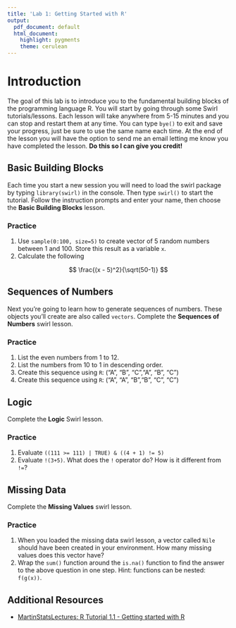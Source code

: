 ```yaml
---
title: 'Lab 1: Getting Started with R'
output:
  pdf_document: default
  html_document:
    highlight: pygments
    theme: cerulean
---
```


# Introduction 
The goal of this lab is to introduce you to the fundamental building blocks of the programming language R. You will start by going through some Swirl tutorials/lessons. Each lesson will take anywhere from 5-15 minutes and you can stop and restart them at any time. You can type `bye()` to exit and save your progress, just be sure to use the same name each time. At the end of the lesson you will have the option to send me an email letting me know you have completed the lesson. **Do this so I can give you credit!**


## Basic Building Blocks

Each time you start a new session you will need to load the swirl package by typing `library(swirl)` in the console. Then type `swirl()` to start the tutorial. Follow the instruction prompts and enter your name, then choose the **Basic Building Blocks** lesson. 

### Practice

1. Use `sample(0:100, size=5)` to create vector of 5 random numbers between 1 and 100. Store this result as a variable `x`. 
2. Calculate the following 

$$
\frac{(x - 5)^2}{\sqrt(50-1)}
$$


## Sequences of Numbers

Next you're going to learn how to generate sequences of numbers. These objects you'll create are also called `vectors`. Complete the **Sequences of Numbers** swirl lesson. 

### Practice

1. List the even numbers from 1 to 12.
2. List the numbers from 10 to 1 in descending order. 
3. Create this sequence using `R`: ("A", "B", "C","A", "B", "C")
4. Create this sequence using `R`: ("A", "A", "B","B", "C", "C")


## Logic

Complete the **Logic** Swirl lesson. 

### Practice

1. Evaluate ``((111 >= 111) | TRUE) & ((4 + 1) != 5)``
2. Evaluate `!(3+5)`. What does the `!` operator do? How is it different from `!=`? 


## Missing Data

Complete the **Missing Values** swirl lesson. 

### Practice

1. When you loaded the missing data swirl lesson, a vector called `Nile` should have been created in your environment. How many missing values does this vector have?
2. Wrap the `sum()` function around the `is.na()` function to find the answer to the above question in one step. Hint: functions can be nested: `f(g(x))`.



<!-- Assessment questions -->

## Additional Resources
* [MartinStatsLectures: R Tutorial 1.1 - Getting started with R ](https://www.youtube.com/watch?v=UYclmg1_KLk)

